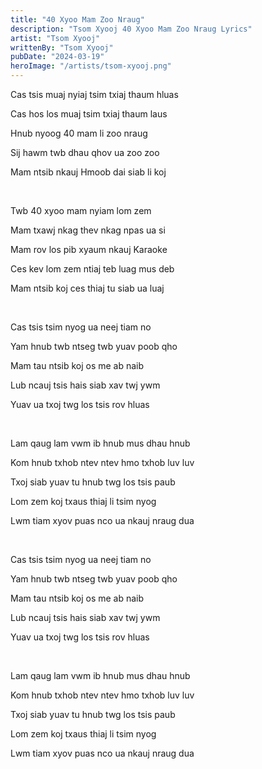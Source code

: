 ```yaml
---
title: "40 Xyoo Mam Zoo Nraug"
description: "Tsom Xyooj 40 Xyoo Mam Zoo Nraug Lyrics"
artist: "Tsom Xyooj"
writtenBy: "Tsom Xyooj"
pubDate: "2024-03-19"
heroImage: "/artists/tsom-xyooj.png"
---
```


Cas tsis muaj nyiaj tsim txiaj thaum hluas

Cas hos los muaj tsim txiaj thaum laus

Hnub nyoog 40 mam li zoo nraug

Sij hawm twb dhau qhov ua zoo zoo

Mam ntsib nkauj Hmoob dai siab li koj

<br />

Twb 40 xyoo mam nyiam lom zem

Mam txawj nkag thev nkag npas ua si

Mam rov los pib xyaum nkauj Karaoke

Ces kev lom zem ntiaj teb luag mus deb

Mam ntsib koj ces thiaj tu siab ua luaj

<br />

Cas tsis tsim nyog ua neej tiam no

Yam hnub twb ntseg twb yuav poob qho

Mam tau ntsib koj os me ab naib

Lub ncauj tsis hais siab xav twj ywm

Yuav ua txoj twg los tsis rov hluas

<br />

Lam qaug lam vwm ib hnub mus dhau hnub

Kom hnub txhob ntev ntev hmo txhob luv luv

Txoj siab yuav tu hnub twg los tsis paub

Lom zem koj txaus thiaj li tsim nyog

Lwm tiam xyov puas nco ua nkauj nraug dua

<br />

Cas tsis tsim nyog ua neej tiam no

Yam hnub twb ntseg twb yuav poob qho

Mam tau ntsib koj os me ab naib

Lub ncauj tsis hais siab xav twj ywm

Yuav ua txoj twg los tsis rov hluas

<br />

Lam qaug lam vwm ib hnub mus dhau hnub

Kom hnub txhob ntev ntev hmo txhob luv luv

Txoj siab yuav tu hnub twg los tsis paub

Lom zem koj txaus thiaj li tsim nyog

Lwm tiam xyov puas nco ua nkauj nraug dua
